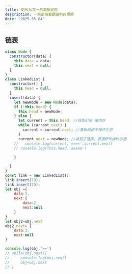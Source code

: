 ```yaml
---
title: 使用Js写一些数据结构
description: 一些前端数据结构的理解
date: "2025-03-04"
---
```


## 链表
```js
class Node {
  constructor(data) {
    this.data = data;
    this.next = null;
  }
}
class LinkedList {
  constructor() {
    this.head = null;
  }
  insert(data) {
    let newNode = new Node(data);
    if (!this.head) {
      this.head = newNode;
    } else {
      let current = this.head; //获取引用 堆内存
      while (current.next) {
        current = current.next; //重新赋值不操作引用
      }
      current.next = newNode; //拿到子链表，直接修改操作引用
    //   console.log(current,'====',current.next)
    // console.log(this.head,'aaaaa')
      
    }

  }
}
const link = new LinkedList();
link.insert(10);
link.insert(20);
let obj ={
    data:1,
    next:{
        data:2,
        next:null
    }
}
let obj2=obj.next
obj2.next= {
    data:3,
    next:null
}

console.log(obj,'==')
// while(obj.next){
//     console.log(obj.next)
//     obj=obj.next
// }

```